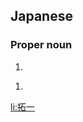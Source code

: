 ==Japanese==
{{ja-kanjitab|たく|いち|yomi=o}}

===Proper noun===
{{ja-pos|proper|たくいち}}

# {{given name|male|lang=ja|sort=たくいち}}

{{ja-kanjitab|ひろ|かず}}

{{ja-pos|proper|ひろかず}}

# {{given name|male|lang=ja|sort=ひろかず}}

[[li:拓一]]